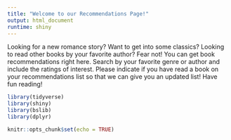 ```yaml
---
title: "Welcome to our Recommendations Page!"
output: html_document
runtime: shiny
---
```


Looking for a new romance story? Want to get into some classics? Looking to read other books by your favorite author? Fear not! You can get book recommendations right here. Search by your favorite genre or author and include the ratings of interest. Please indicate if you have read a book on your recommendations list so that we can give you an updated list! Have fun reading! 

```r

library(tidyverse)
library(shiny)
library(bslib)
library(dplyr)

knitr::opts_chunk$set(echo = TRUE)

```
